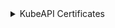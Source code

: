 
<details>
<summary>KubeAPI Certificates</summary>


```bash
mkdir -p ${BASE_K8S_PATH}/pki/kubeAPI
```

```bash
cat <<EOF > ${BASE_K8S_PATH}/cfssl/kube-api-kubelet-client.json
{
  "CN": "kube-apiserver-kubelet-client",
  "key": {
    "algo": "rsa",
    "size": 4096
  },
  "names": [
    {
      "O": "system:masters",
      "OU": "Kubernetes"
    }
  ]
}
EOF
```

```bash
cat <<EOF > ${BASE_K8S_PATH}/cfssl/kube-api-kubernetes-admin-client.json
{
  "CN": "kubernetes-admin",
  "key": {
    "algo": "rsa",
    "size": 4096
  },
  "names": [
    {
      "O": "system:masters",
      "OU": "Kubernetes"
    }
  ]
}
EOF
```

```bash
cat <<EOF > ${BASE_K8S_PATH}/cfssl/kube-api-front-proxy-client.json
{
  "CN": "front-proxy-client",
  "key": {
    "algo": "rsa",
    "size": 4096
  }
}
EOF
```


```bash
cat <<EOF > ${BASE_K8S_PATH}/cfssl/kube-api-etcd-client.json
{
  "CN": "kube-apiserver-etcd-client",
  "key": {
    "algo": "rsa",
    "size": 4096
  },
  "names": [
    {
      "O": "system:masters",
      "OU": "Kubernetes"
    }
  ]
}
EOF
```

```bash
cat <<EOF > ${BASE_K8S_PATH}/cfssl/kube-api-server.json
{
  "CN": "kube-apiserver",
  "key": {
    "algo": "rsa",
    "size": 4096
  },
  "hosts": [
    "${HOST_NAME}",
    "${SERVICE_KUBE_API}",
    "${LOCAL_ADDRESS}",
    "${KUBE_VIP_ADDRESS}",
    "kubernetes",
    "kubernetes.default",
    "kubernetes.default.svc",
    "kubernetes.default.svc.${BASE_CLUSTER_DOMAIN}",
    "127.0.0.1",
    "0:0:0:0:0:0:0:1"
  ]
}
EOF
```

```bash
openssl genrsa -out ${BASE_K8S_PATH}/pki/kubeAPI/sa.key 4096
openssl rsa -in ${BASE_K8S_PATH}/pki/kubeAPI/sa.key -pubout -out ${BASE_K8S_PATH}/pki/kubeAPI/sa.pub

cfssl gencert -ca=${BASE_K8S_PATH}/pki/ca/kubernetes-ca.pem   -ca-key=${BASE_K8S_PATH}/pki/ca/kubernetes-ca-key.pem   -config=${BASE_K8S_PATH}/cfssl/kubernetes-ca-config.json  -profile=client ${BASE_K8S_PATH}/cfssl/kube-api-kubernetes-admin-client.json  | cfssljson -bare ${BASE_K8S_PATH}/pki/kubeAPI/client-kubernetes-admin

cfssl gencert -ca=${BASE_K8S_PATH}/pki/ca/kubernetes-ca.pem   -ca-key=${BASE_K8S_PATH}/pki/ca/kubernetes-ca-key.pem   -config=${BASE_K8S_PATH}/cfssl/kubernetes-ca-config.json  -profile=client ${BASE_K8S_PATH}/cfssl/kube-api-kubelet-client.json           | cfssljson -bare ${BASE_K8S_PATH}/pki/kubeAPI/client-kubelet
cfssl gencert -ca=${BASE_K8S_PATH}/pki/ca/front-proxy-ca.pem  -ca-key=${BASE_K8S_PATH}/pki/ca/front-proxy-ca-key.pem  -config=${BASE_K8S_PATH}/cfssl/front-proxy-ca-config.json -profile=client ${BASE_K8S_PATH}/cfssl/kube-api-front-proxy-client.json       | cfssljson -bare ${BASE_K8S_PATH}/pki/kubeAPI/client-front-proxy
cfssl gencert -ca=${BASE_K8S_PATH}/pki/ca/etcd-ca.pem         -ca-key=${BASE_K8S_PATH}/pki/ca/etcd-ca-key.pem         -config=${BASE_K8S_PATH}/cfssl/etcd-ca-config.json        -profile=client ${BASE_K8S_PATH}/cfssl/kube-api-etcd-client.json              | cfssljson -bare ${BASE_K8S_PATH}/pki/kubeAPI/client-etcd
cfssl gencert -ca=${BASE_K8S_PATH}/pki/ca/kubernetes-ca.pem   -ca-key=${BASE_K8S_PATH}/pki/ca/kubernetes-ca-key.pem   -config=${BASE_K8S_PATH}/cfssl/kubernetes-ca-config.json  -profile=server ${BASE_K8S_PATH}/cfssl/kube-api-server.json                   | cfssljson -bare ${BASE_K8S_PATH}/pki/kubeAPI/server

```

```bash
kubectl config set-cluster kubernetes \
  --certificate-authority=${BASE_K8S_PATH}/pki/ca/kubernetes-ca.pem \
  --embed-certs=false \
  --server=https://127.0.0.1:6443 \
  --kubeconfig=${BASE_K8S_PATH}/admin.conf

kubectl config set-credentials system:node:${HOST_NAME} \
  --client-certificate=${BASE_K8S_PATH}/pki/kubeAPI/client-kubernetes-admin.pem \
  --client-key=${BASE_K8S_PATH}/pki/kubeAPI/client-kubernetes-admin-key.pem \
  --embed-certs=false \
  --kubeconfig=${BASE_K8S_PATH}/admin.conf

kubectl config set-context default \
  --cluster=kubernetes \
  --user=system:node:${HOST_NAME} \
  --kubeconfig=${BASE_K8S_PATH}/admin.conf

kubectl config use-context default --kubeconfig=${BASE_K8S_PATH}/admin.conf
```

</details>
